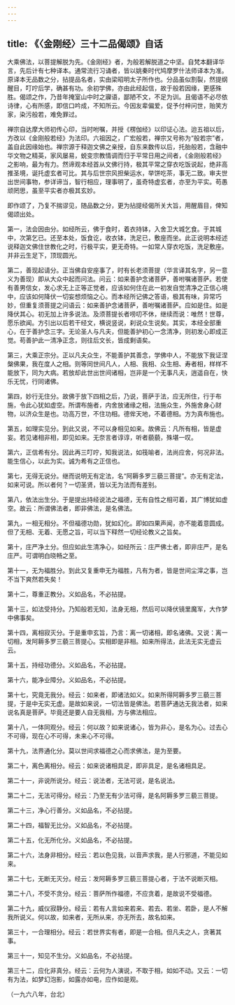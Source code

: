 ```yaml
---
---
---
```

title: 《〈金刚经〉三十二品偈颂》自话
---




大乘佛法，以菩提解脱为先。《金刚经》者，为般若解脱道之中坚。自梵本翻译华言，先后计有七种译本。通常流行习诵者，皆以姚秦时代鸠摩罗什法师译本为准。原译本无品数之分，拈提品名者，实由梁昭明太子所作也。分品虽似割裂，然提纲醒目，叮咛后学，确甚有功。余初学佛，亦由此经起信，故于般若因缘，更感殊胜。偈颂之作，乃昔年掩室山中时之寱语，鄙陋不文，不足为训。且偈语不必尽依诗律，心有所感，即信口吟成，不知所云。今因友辈偏爱，促予付梓问世，贻笑方家，染污般若，难免罪过。

禅宗自达摩大师初传心印，当时咐嘱，并授《楞伽经》以印证心法。迨五祖以后，方改以《金刚般若经》为法印。六祖因之，广宏般若，禅宗又号称为“般若宗”者，盖自此因缘始也。禅宗源于释迦文佛之亲授，自东来数传以后，托胎般若，含融中华文物之精英，家风屡易，蜕变宗教情调而归于平常日用之间者，《金刚般若经》之影响，最为有力。然谛观本经首从文佛行持，极其平常之穿衣吃饭说起，绝非高推圣境，诞托虚玄者可比。其与后世宗风担柴运水，举饼吃茶，事无二致。审夫世出世间事物，参详谛当，智行相应，理事明了，虽奇特虚玄者，亦至为平实。苟愚顽罔思，虽至平实者亦极其玄妙。

即作颂了，乃复不揣谬见，随品数之分，更为拈提经偈所关大旨，用醒眉目，俾知偈颂出处。

第一，法会因由分。如经所云，佛于食时，着衣持钵，入舍卫大城乞食。于其城中，次第乞已。还至本处，饭食讫，收衣钵，洗足已，敷座而坐。此正说明本经述说释迦文佛住世教化之时，行极平实，更无奇特。一如常人穿衣吃饭，洗足敷座。并非云生足下，顶现圆光。

第二，善现起请分。正当佛自安座事了，时有长老须菩提（华言译其名字，另一意义为善现）即从大众中起而问法。问云：如来善护念诸菩萨，善咐嘱诸菩萨。若使有善男信女，发心求无上正等正觉者，应该如何住在此一初发自觉清净之正信心境中，应该如何降伏一切妄想烦恼之心。而本经所记佛之答语，极其有味，异常巧妙，但重复须菩提之问语云：如来善护念诸菩萨，善咐嘱诸菩萨。应如是住。如是降伏其心。初无加上许多说法。及须菩提长者唠叨不休，继续而说：唯然！世尊，愿乐欲闻。方引出以后若干经文，横说竖说，刹说众生说矣。其实，本经全部重心，在于善护念三字。无论圣人与凡夫，但能善护初心一念清净，则初发心即成正觉。苟善护此一清净正念，则往后文长，皆成剩语矣。

第三，大乘正宗分。正以凡夫众生，不能善护其善念，学佛中人，不能放下我证涅槃佛果，我在度人之相。则等同世间凡人，人相、我相、众生相、寿者相，样样不能放下，同为大病。若放却此世出世间诸相，岂非是一个无事凡夫，逍遥自在，快乐无忧，行同诸佛。

第四，妙行无住分。故佛于放下四相之后，乃说，菩萨于法，应无所住，行于布施，令此心犹如虚空。所谓布施者，内舍放诸缘之相，法施众生，外施舍身心财物，以济众生是也。功高万世，不住功相。德侔天地，不着德相。方为真布施也。

第五，如理实见分。到此又说，不可以身相见如来。故佛云：凡所有相，皆是虚妄。若见诸相非相，即见如来。无奈言者谆谆，听者藐藐，殊堪一叹。

第六，正信希有分。因此再三叮咛，知我说法，如筏喻者，法尚应舍，何况非法。能生信心，以此为实。诚为希有之正信也。

第七，无得无说分。继而说明无有定法，名“阿耨多罗三藐三菩提”。亦无有定法，如来可说。所以者何？一切圣贤，皆以无为法而有差别。

第八，依法出生分。于是提出持经说法之福德，无有自性之相可着，其广博犹如虚空。故云：所谓佛法者，即非佛法，是名佛法。

第九，一相无相分。不但福德功勋，犹如幻化。即如四果声闻，亦不能着意圆成。但了无相、无着、无愿之旨，可以当下释然一切经论教义之旨矣。

第十，庄严净土分。但应如此生清净心，如经所云：庄严佛土者，即非庄严，是名庄严。可谓明白晓畅之至。

第十一，无为福胜分。到此又复重申无为福胜，凡有为者，皆是世间尘滓之事，岂不当下爽然若失矣！

第十二，尊重正教分。义如品名，不必拈提。

第十三，如法受持分。乃知般若无知，法身无相，然后可以降伏镜里魔军，大作梦中佛事矣。

第十四，离相寂灭分。于是重申玄旨，乃言：离一切诸相，即名诸佛。又说：离一切相，发阿耨多罗三藐三菩提心。实相即是非相。如来所得法，此法无实无虚云云。

第十五，持经功德分。义如品名，不必拈提。

第十六，能净业障分。义如品名，不必拈提。

第十七，究竟无我分。经云：如来者，即诸法如义。如来所得阿耨多罗三藐三菩提，于是中无实无虚。是故如来说，一切法皆是佛法。若菩萨通达无我法者，如来说名真是菩萨。毕竟还是要人自无我相，方与佛法相应。

第十八，一体同观分。经云：何以故？如来说诸心，皆为非心，是名为心。过去心不可得，现在心不可得，未来心不可得。

第十九，法界通化分。莫以世间求福德之心而求佛法，是为至要。

第二十，离色离相分。经云：如来说诸相具足，即非具足，是名诸相具足。

第二十一，非说所说分。经云：说法者，无法可说，是名说法。

第二十二，无法可得分。经云：乃至无有少法可得，是名阿耨多罗三藐三菩提。

第二十三，净心行善分。义如品名，不必拈提。

第二十四，福智无比分。义如品名，不必拈提。

第二十五，化无所化分。义如品名，不必拈提。

第二十六，法身非相分。经云：若以色见我，以音声求我，是人行邪道，不能见如来。

第二十七，无断无灭分。经云：发阿耨多罗三藐三菩提心者，于法不说断灭相。

第二十八，不受不贪分。经云：菩萨所作福德，不应贪着，是故说不受福德。

第二十九，威仪寂静分。经云：若有人言如来若来、若去、若坐、若卧，是人不解我所说义。何以故，如来者，无所从来，亦无所去，故名如来。

第三十，一合理相分。经云：若世界实有者，即是一合相。但凡夫之人，贪著其事。

第三十一，知见不生分。义如品名，不必拈提。

第三十二，应化非真分。经云：云何为人演说，不取于相，如如不动。又云：一切有为法，如梦幻泡影，如露亦如电，应作如是观。


（一九六八年，台北）